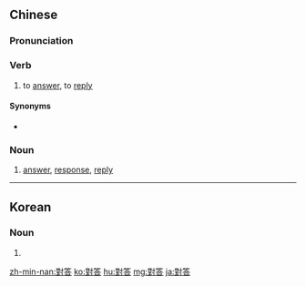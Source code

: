 {{also|对答}}
==Chinese==
{{zh-forms|s=对答}}

===Pronunciation===
{{zh-pron
|m=duìdá
|c=deoi3 daap6
|mn=tùi-tap
|cat=v,n
}}

===Verb===
{{zh-verb}}

# to [[answer]], to [[reply]]

====Synonyms====
* {{zh-l|回答}}

===Noun===
{{zh-noun}}

# [[answer]], [[response]], [[reply]]

----

==Korean==
{{ko-hanjatab}}

===Noun===
{{ko-noun|hj|hangeul=대답}}

# {{hanja form of|대답|[[answer]], [[response]]}}

[[zh-min-nan:對答]]
[[ko:對答]]
[[hu:對答]]
[[mg:對答]]
[[ja:對答]]